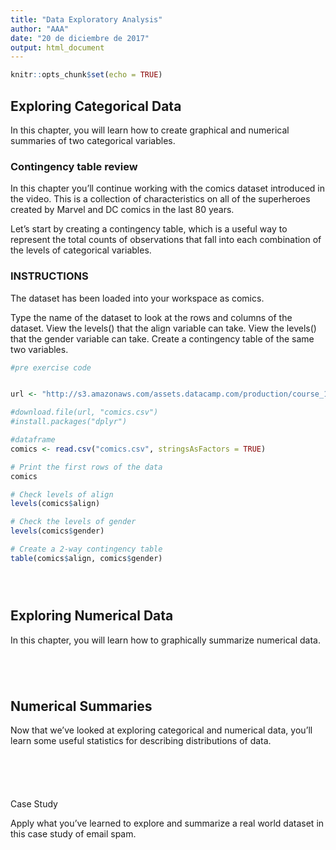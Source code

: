 ```yaml
---
title: "Data Exploratory Analysis"
author: "AAA"
date: "20 de diciembre de 2017"
output: html_document
---
```


```r
knitr::opts_chunk$set(echo = TRUE)
```


## Exploring Categorical Data

In this chapter, you will learn how to create graphical and numerical summaries of two categorical variables.


### Contingency table review

In this chapter you'll continue working with the comics dataset introduced in the video. This is a collection of characteristics on all of the superheroes created by Marvel and DC comics in the last 80 years.

Let's start by creating a contingency table, which is a useful way to represent the total counts of observations that fall into each combination of the levels of categorical variables.

### INSTRUCTIONS

The dataset has been loaded into your workspace as comics.

Type the name of the dataset to look at the rows and columns of the dataset.
View the levels() that the align variable can take.
View the levels() that the gender variable can take.
Create a contingency table of the same two variables.

```r
#pre exercise code


url <- "http://s3.amazonaws.com/assets.datacamp.com/production/course_1796/datasets/comics.csv"

#download.file(url, "comics.csv")
#install.packages("dplyr")

#dataframe
comics <- read.csv("comics.csv", stringsAsFactors = TRUE)
```

```r
# Print the first rows of the data
comics

# Check levels of align
levels(comics$align)

# Check the levels of gender
levels(comics$gender)

# Create a 2-way contingency table
table(comics$align, comics$gender)
```

```r

```

```r

```

```r

```




## Exploring Numerical Data

In this chapter, you will learn how to graphically summarize numerical data.


```r

```

```r

```

```r

```

```r

```



## Numerical Summaries

Now that we've looked at exploring categorical and numerical data, you'll learn some useful statistics for describing distributions of data.


```r

```

```r

```

```r

```

```r

```

```r

```




Case Study

Apply what you've learned to explore and summarize a real world dataset in this case study of email spam.

```r

```

```r

```

```r

```

```r

```

```r

```





